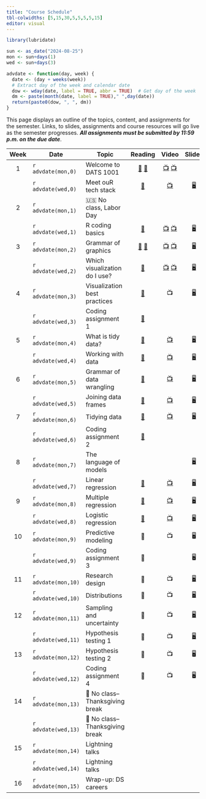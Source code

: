 ```yaml
---
title: "Course Schedule"
tbl-colwidths: [5,15,30,5,5,5,5,15]
editor: visual
---
```


```r
library(lubridate)

sun <- as_date("2024-08-25")
mon <- sun+days(1)
wed <- sun+days(3)

advdate <- function(day, week) {
  date <- (day + weeks(week))
  # Extract day of the week and calendar date
  dow <- wday(date, label = TRUE, abbr = TRUE)  # Get day of the week
  dm <- paste(month(date, label = TRUE)," ",day(date))
  return(paste0(dow, ", ", dm))
}
```

This page displays an outline of the topics, content, and assignments
for the semester. Links, to slides, assignments and course resources
will go live as the semester progresses. ***All assignments must be
submitted by 11:59 p.m. on the due date***.

::: column-screen-inset-right
| Week | Date                | Topic                          |                                                                               Reading                                                                               |                                                     Video                                                      |                    Slides                     |                           Assignment                            |        Due Date         |
|:-------:|---------|---------|:-------:|:-------:|:-------:|:-------:|:-------:|
|  1   | `r advdate(mon,0)`  | Welcome to DATS 1001           | [📖](https://rstudio-education.github.io/hopr/starting.html "hopwr, Appendix A and B") [📖](https://quarto.org/docs/get-started/hello/rstudio.html "Hello, Quarto") |                     [📺](https://youtu.be/eimM6pNkYjE) [📺](https://youtu.be/6QN9ZYURDFg)                      |                                               |                                                                 |                         |
|      | `r advdate(wed,0)`  | Meet ouR tech stack            |                                                [📖](https://www.markdownguide.org/getting-started/ "Markdown Guide")                                                |                               [📺](https://www.youtube.com/watch?v=bTVIMt3XllM)                                |  [🖥️](slides/week-1.2.qmd "Week 1.2 slides")  |                                                                 |                         |
|  2   | `r advdate(mon,1)`  | 🇺🇸 No class, Labor Day         |                                                                                                                                                                     |                                                                                                                |                                               |                                                                 |                         |
|      | `r advdate(wed,1)`  | R coding basics                |                                                     [📖](https://rstudio-education.github.io/hopr/basics.html)                                                      |    [📺](https://www.youtube.com/watch?v=hvFBDmT4bdY) [📺](https://youtu.be/9f2g7RN5N0I?si=WMsaGlhFC7Fx-ZNy)    |  [🖥️](slides/week-2.1.qmd "Week 2.1 slides")  |                                                                 |                         |
|  3   | `r advdate(mon,2)`  | Grammar of graphics            |                         [📖](https://r4ds.hadley.nz/data-import "r4ds, chap. 7") [📖](https://r4ds.hadley.nz/data-visualize.html "r4ds, 2")                         |  [📺](https://youtu.be/QG1oDJPoIio "Make a bar chart") [📺](https://youtu.be/-1YhCql-gMo "Make a histogram")   |  [🖥️](slides/week-3.1.qmd "Week 3.1 slides")  |                                                                 |                         |
|      | `r advdate(wed,2)`  | Which visualization do I use?  |                                                      [📖](https://r4ds.hadley.nz/layers.html "r4ds, 9.1-9.4")                                                       | [📺](https://youtu.be/PnmQ2MFQpIc "Make a line chart") [📺](https://youtu.be/FiosjUVyfLM "Make a scatterplot") |  [🖥️](slides/week-3.2.qmd "Week 3.2 slides")  |                                                                 |                         |
|  4   | `r advdate(mon,3)`  | Visualization best practices   |                                                     [📖](https://r4ds.hadley.nz/communication "r4ds, chap. 11")                                                     |                                                       📺                                                       |  [🖥️](slides/week-4.1.qmd "Week 4.1 slides")  |                                                                 |                         |
|      | `r advdate(wed,3)`  | Coding assignment 1            |                                             [📖](https://www-jstor-org.proxygw.wrlc.org/stable/1951731?seq=8 "Lipset")                                              |                                                                                                                |                                               | [🧮](assignments/coding-assignment-1.qmd "Coding assignment 1") |   `r advdate(sun,4)`    |
|  5   | `r advdate(mon,4)`  | What is tidy data?             |                                               [📖](https://r4ds.hadley.nz/data-tidy#sec-tidy-data "r4ds, chap. 5.2")                                                |                  [📺](https://youtu.be/ZwJsSjJRuMU?si=A6ucJ7jHL1s3T3uT "Reading data into R")                  |  [🖥️](slides/week-5.1.qmd "Week 5.1 slides")  |                                                                 |                         |
|      | `r advdate(wed,4)`  | Working with data              |                                                  [📖](https://r4ds.hadley.nz/data-transform "rd4s, chap. 3.1-3.4")                                                  |           [📺](https://youtu.be/ScQD47eJeAE?si=Rc6epCTKhQVtkCjS "Transforming data w/ dplyr verbs")            |    [🖥️](slides/week-5.2 "Week 5.2 slides")    |                                                                 |                         |
|  6   | `r advdate(mon,5)`  | Grammar of data wrangling      |                                                [📖](https://r4ds.hadley.nz/data-transform#groups "r4ds, chap. 3.5")                                                 |             [📺](https://youtu.be/mgBwVzMV-v8?si=4KP-qyDyssI92iFe "Grouping and summarizing data")             |    [🖥️](slides/week-6.1 "Week 6.1 slides")    |                                                                 |                         |
|      | `r advdate(wed,5)`  | Joining data frames            |                                                      [📖](https://r4ds.hadley.nz/joins.html "r4ds, chap. 19")                                                       |          [📺](https://youtu.be/wNF3ZPneHWw?si=TyiXrsAxgbdrztD4 "Merge data frames with left_join()")           |  [🖥️](slides/week-6.2.qmd "Week 6.2 slides")  |                                                                 |                         |
|  7   | `r advdate(mon,6)`  | Tidying data                   |                                                    [📖](https://r4ds.hadley.nz/data-tidy "r4ds, chap. 5.3-5.5")                                                     |                     [📺](https://youtu.be/xa0tYCfHHTI?si=1YII-L90IY05UZ70 "Tidying data")                      |   [🖥️](slides/week-7.1.qmd "Week 7 slides")   |                                                                 |                         |
|      | `r advdate(wed,6)`  | Coding assignment 2            |                                            [📖](https://link.springer.com/article/10.1057/palgrave.ap.5500151 "Norris")                                             |                                                                                                                |                                               | [🧮](assignments/coding-assignment-2.qmd "Coding assingment 2") |   `r advdate(sun,7)`    |
|  8   | `r advdate(mon,7)`  | The language of models         |                                                                                                                                                                     |                                                                                                                |  [🖥️](slides/week-8.1.qmd "Week 8.1 slides")  |                                                                 |                         |
|      | `r advdate(wed,7)`  | Linear regression              |                                                  [📖](https://openintro-ims.netlify.app/model-slr "IMS, chap. 7")                                                   |                             [📺](https://youtu.be/dLc-lfEEYss?si=-Zelb-HBAP-MPvnF)                             |  [🖥️](slides/week-8.2.qmd "Week 8.2 slides")  |  [✍️](project/project-assignment-1.qmd "Project assignment 1")  |   `r advdate(sun,8)`    |
|  9   | `r advdate(mon,8)`  | Multiple regression            |                                                  [📖](https://openintro-ims.netlify.app/model-mlr "IMS, chap. 8")                                                   |                             [📺](https://youtu.be/jXg0vU0y1ak?si=rhQ9uWhuhVqnI-Ox)                             |   [🖥️](slides/week-9.1.qmd "Week 9 sides")    |                                                                 |                         |
|      | `r advdate(wed,8)`  | Logistic regression            |                                                [📖](https://openintro-ims.netlify.app/model-logistic "IMS, chap. 9")                                                |                             [📺](https://youtu.be/xuTiAW0OR40?si=sUoIr5pzHwHEpazO)                             |  [🖥️](slides/week-9.2.qmd "Week 9.2 slides")  |                                                                 |                         |
|  10  | `r advdate(mon,9)`  | Predictive modeling            |                                                                                 📖                                                                                  |                                                       📺                                                       |                      🖥️                       |                                                                 |                         |
|      | `r advdate(wed,9)`  | Coding assignment 3            |                                                                                 📖                                                                                  |                                                                                                                |                      🖥️                       | [🧮](assignments/coding-assignment-3.qmd "Coding assingment 3") |   `r advdate(sun,10)`   |
|  11  | `r advdate(mon,10)` | Research design                |                                                                                 📖                                                                                  |                                                       📺                                                       | [🖥️](slides/week-11.1.qmd "Week 11.1 slides") |                                                                 |                         |
|      | `r advdate(wed,10)` | Distributions                  |                                                                                 📖                                                                                  |                                                       📺                                                       | [🖥️](slides/week-11.2.qmd "Week 11.2 slides") |                               ✍️                                |   `r advdate(sun,11)`   |
|  12  | `r advdate(mon,11)` | Sampling and uncertainty       |                                                                                 📖                                                                                  |                                                       📺                                                       | [🖥️](slides/week-12.1.qmd "Week 12.1 slides") |                                                                 |                         |
|      | `r advdate(wed,11)` | Hypothesis testing 1           |                                                                                 📖                                                                                  |                                                       📺                                                       | [🖥️](slides/week-12.1.qmd "Week 12.2 slides") |                                                                 |                         |
|  13  | `r advdate(mon,12)` | Hypothesis testing 2           |                                                                                 📖                                                                                  |                                                       📺                                                       |                      🖥️                       |                                                                 |                         |
|      | `r advdate(wed,12)` | Coding assignment 4            |                                                                                 📖                                                                                  |                                                       📺                                                       |                      🖥️                       |                               🧮                                |   `r advdate(sun,13)`   |
|  14  | `r advdate(mon,13)` | 🦃 No class–Thanksgiving break |                                                                                                                                                                     |                                                                                                                |                                               |                                                                 |                         |
|      | `r advdate(wed,13)` | 🦃 No class–Thanksgiving break |                                                                                                                                                                     |                                                                                                                |                                               |                                                                 |                         |
|  15  | `r advdate(mon,14)` | Lightning talks                |                                                                                                                                                                     |                                                                                                                |                                               |                                                                 |                         |
|      | `r advdate(wed,14)` | Lightning talks                |                                                                                                                                                                     |                                                                                                                |                                               |                                                                 |                         |
|  16  | `r advdate(mon,15)` | Wrap-up: DS careers            |                                                                                                                                                                     |                                                                                                                |                                               |                               ✍️                                | Date of scheduled final |
:::
